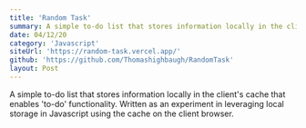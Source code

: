 ```yaml
---
title: 'Random Task'
summary: A simple to-do list that stores information locally in the client's cache that enables 'to-do' functionality. Written as an experiment in leveraging local storage in Javascript using the cache on the client browser.
date: 04/12/20
category: 'Javascript'
siteUrl: 'https://random-task.vercel.app/'
github: 'https://github.com/Thomashighbaugh/RandomTask'
layout: Post
---
```


A simple to-do list that stores information locally in the client's cache that enables 'to-do' functionality. Written as an experiment in leveraging local storage in Javascript using the cache on the client browser.
